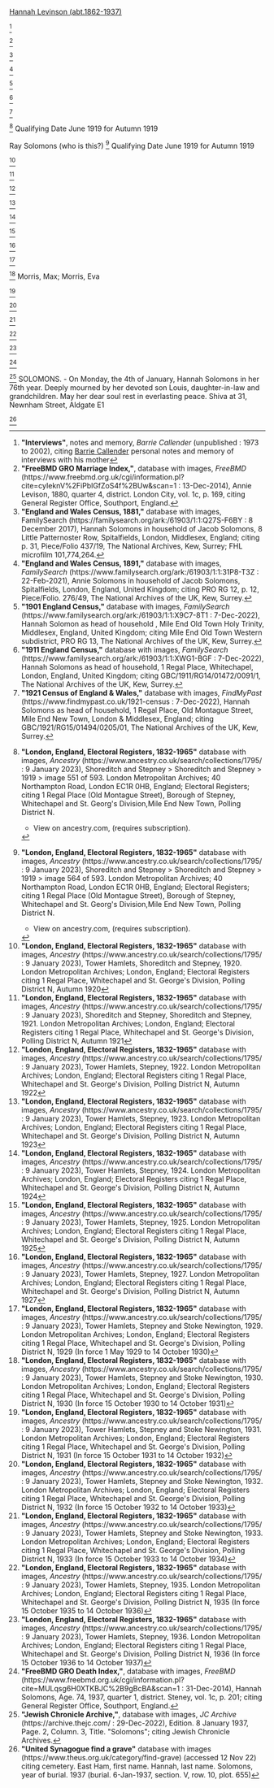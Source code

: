 [[Levinson-273|Hannah Levinson (abt.1862-1937)]]

<ref name="INT-JC">
'''"Interviews"''', notes and memory, ''Barrie Callender'' (unpublished : 1973 to 2002),
citing [[Callender-401 | Barrie Callender]] personal notes and memory of interviews with his mother
</ref>

<ref>
'''"FreeBMD GRO Marriage Index,"''', database with images, ''FreeBMD'' (https://www.freebmd.org.uk/cgi/information.pl?cite=cyIeknV%2FiPblGfZoS4f%2BUw&scan=1 : 13-Dec-2014),
Annie Levison, 1880, quarter 4, district. London City, vol. 1c, p. 169,
citing General Register Office, Southport, England.
</ref>

<ref>
'''"England and Wales Census, 1881,"''' database with images, FamilySearch (https://familysearch.org/ark:/61903/1:1:Q27S-F6BY : 8 December 2017),
Hannah Solomons in household of Jacob Solomons, 8 Little Patternoster Row, Spitalfields, London, Middlesex, England;
citing p. 31, Piece/Folio 437/19, The National Archives, Kew, Surrey; FHL microfilm 101,774,264.
</ref>

<ref>
'''"England and Wales Census, 1891,"''' database with images, ''FamilySearch'' (https://www.familysearch.org/ark:/61903/1:1:31P8-T3Z : 22-Feb-2021),
Annie Solomons in household of Jacob Solomons, Spitalfields, London, England, United Kingdom; 
citing PRO RG 12, p. 12, Piece/Folio. 276/49, The National Archives of the UK, Kew, Surrey.
</ref>

<ref>
'''"1901 England Census,"''' database with images, ''FamilySearch'' (https://www.familysearch.org/ark:/61903/1:1:X9C7-8T1 : 7-Dec-2022),
Hannah Solomon as head of household , Mile End Old Town Holy Trinity, Middlesex, England, United Kingdom; 
citing Mile End Old Town Western subdistrict, PRO RG 13, The National Archives of the UK, Kew, Surrey.
</ref>

<ref>
'''"1911 England Census,"''' database with images, ''FamilySearch'' (https://www.familysearch.org/ark:/61903/1:1:XWG1-BGF : 7-Dec-2022),
Hannah Solomons as head of household, 1 Regal Place, Whitechapel, London, England, United Kingdom; 
citing GBC/1911/RG14/01472/0091/1, The National Archives of the UK, Kew, Surrey.
</ref>

<ref>
'''"1921 Census of England & Wales,"''' database with images, ''FindMyPast'' (https://www.findmypast.co.uk/1921-census : 7-Dec-2022),
Hannah Solomons as head of household, 1 Regal Place, Old Montague Street, Mile End New Town, London & Middlesex, England; 
citing GBC/1921/RG15/01494/0205/01, The National Archives of the UK, Kew, Surrey.
</ref>


<ref>
'''"London, England, Electoral Registers, 1832-1965"''' database with images, ''Ancestry'' (https://www.ancestry.co.uk/search/collections/1795/ : 9 January 2023),
Shoreditch and Stepney > Shoreditch and Stepney > 1919 > image 551 of 593. London Metropolitan Archives; 40 Northampton Road, London EC1R 0HB, England;
Electoral Registers; citing 1 Regal Place (Old Montague Street), Borough of Stepney, Whitechapel and St. Georg's Division,Mile End New Town, Polling District N.
* View {{Ancestry Image|1795|40020_214787-00901}} on ancestry.com,  (requires subscription). 
</ref>
Qualifying Date June 1919 for Autumn 1919

Ray Solomons (who is this?)
<ref>
'''"London, England, Electoral Registers, 1832-1965"''' database with images, ''Ancestry'' (https://www.ancestry.co.uk/search/collections/1795/ : 9 January 2023),
Shoreditch and Stepney > Shoreditch and Stepney > 1919 > image 564 of 593. London Metropolitan Archives; 40 Northampton Road, London EC1R 0HB, England;
Electoral Registers; citing 1 Regal Place (Old Montague Street), Borough of Stepney, Whitechapel and St. Georg's Division,Mile End New Town, Polling District N.
* View {{Ancestry Image|1795|40020_214787-00923}} on ancestry.com,  (requires subscription). 
</ref>
Qualifying Date June 1919 for Autumn 1919

<ref>
'''"London, England, Electoral Registers, 1832-1965"''' database with images, ''Ancestry'' (https://www.ancestry.co.uk/search/collections/1795/ : 9 January 2023),
Tower Hamlets, Shoreditch and Stepney, 1920. London Metropolitan Archives; London, England; Electoral Registers
citing 1 Regal Place, Whitechapel and St. George's Division, Polling District N, Autumn 1920
</ref>

<ref>
'''"London, England, Electoral Registers, 1832-1965"''' database with images, ''Ancestry'' (https://www.ancestry.co.uk/search/collections/1795/ : 9 January 2023),
Shoreditch and Stepney, Shoreditch and Stepney, 1921. London Metropolitan Archives; London, England; Electoral Registers
citing 1 Regal Place, Whitechapel and St. George's Division, Polling District N, Autumn 1921
</ref>

<ref>
'''"London, England, Electoral Registers, 1832-1965"''' database with images, ''Ancestry'' (https://www.ancestry.co.uk/search/collections/1795/ : 9 January 2023),
Tower Hamlets, Stepney, 1922. London Metropolitan Archives; London, England; Electoral Registers
citing 1 Regal Place, Whitechapel and St. George's Division, Polling District N, Autumn 1922
</ref>

<ref>
'''"London, England, Electoral Registers, 1832-1965"''' database with images, ''Ancestry'' (https://www.ancestry.co.uk/search/collections/1795/ : 9 January 2023),
Tower Hamlets, Stepney, 1923. London Metropolitan Archives; London, England; Electoral Registers
citing 1 Regal Place, Whitechapel and St. George's Division, Polling District N, Autumn 1923
</ref>

<ref>
'''"London, England, Electoral Registers, 1832-1965"''' database with images, ''Ancestry'' (https://www.ancestry.co.uk/search/collections/1795/ : 9 January 2023),
Tower Hamlets, Stepney, 1924. London Metropolitan Archives; London, England; Electoral Registers
citing 1 Regal Place, Whitechapel and St. George's Division, Polling District N, Autumn 1924
</ref>

<ref>
'''"London, England, Electoral Registers, 1832-1965"''' database with images, ''Ancestry'' (https://www.ancestry.co.uk/search/collections/1795/ : 9 January 2023),
Tower Hamlets, Stepney, 1925. London Metropolitan Archives; London, England; Electoral Registers
citing 1 Regal Place, Whitechapel and St. George's Division, Polling District N, Autumn 1925
</ref>

<ref>
'''"London, England, Electoral Registers, 1832-1965"''' database with images, ''Ancestry'' (https://www.ancestry.co.uk/search/collections/1795/ : 9 January 2023),
Tower Hamlets, Stepney, 1927. London Metropolitan Archives; London, England; Electoral Registers
citing 1 Regal Place, Whitechapel and St. George's Division, Polling District N, Autumn 1927
</ref>

<ref>
'''"London, England, Electoral Registers, 1832-1965"''' database with images, ''Ancestry'' (https://www.ancestry.co.uk/search/collections/1795/ : 9 January 2023),
Tower Hamlets, Stepney and Stoke Newington, 1929. London Metropolitan Archives; London, England; Electoral Registers
citing 1 Regal Place, Whitechapel and St. George's Division, Polling District N, 1929 (In force 1 May 1929 to 14 October 1930)
</ref>

<ref>
'''"London, England, Electoral Registers, 1832-1965"''' database with images, ''Ancestry'' (https://www.ancestry.co.uk/search/collections/1795/ : 9 January 2023),
Tower Hamlets, Stepney and Stoke Newington, 1930. London Metropolitan Archives; London, England; Electoral Registers
citing 1 Regal Place, Whitechapel and St. George's Division, Polling District N, 1930 (In force 15 October 1930 to 14 October 1931)
</ref>
Morris, Max; Morris, Eva

<ref>
'''"London, England, Electoral Registers, 1832-1965"''' database with images, ''Ancestry'' (https://www.ancestry.co.uk/search/collections/1795/ : 9 January 2023),
Tower Hamlets, Stepney and Stoke Newington, 1931. London Metropolitan Archives; London, England; Electoral Registers
citing 1 Regal Place, Whitechapel and St. George's Division, Polling District N, 1931 (In force 15 October 1931 to 14 October 1932)
</ref>

<ref>
'''"London, England, Electoral Registers, 1832-1965"''' database with images, ''Ancestry'' (https://www.ancestry.co.uk/search/collections/1795/ : 9 January 2023),
Tower Hamlets, Stepney and Stoke Newington, 1932. London Metropolitan Archives; London, England; Electoral Registers
citing 1 Regal Place, Whitechapel and St. George's Division, Polling District N, 1932 (In force 15 October 1932 to 14 October 1933)
</ref>

<ref>
'''"London, England, Electoral Registers, 1832-1965"''' database with images, ''Ancestry'' (https://www.ancestry.co.uk/search/collections/1795/ : 9 January 2023),
Tower Hamlets, Stepney and Stoke Newington, 1933. London Metropolitan Archives; London, England; Electoral Registers
citing 1 Regal Place, Whitechapel and St. George's Division, Polling District N, 1933 (In force 15 October 1933 to 14 October 1934)
</ref>

<ref>
'''"London, England, Electoral Registers, 1832-1965"''' database with images, ''Ancestry'' (https://www.ancestry.co.uk/search/collections/1795/ : 9 January 2023),
Tower Hamlets, Stepney, 1935. London Metropolitan Archives; London, England; Electoral Registers
citing 1 Regal Place, Whitechapel and St. George's Division, Polling District N, 1935 (In force 15 October 1935 to 14 October 1936)
</ref>

<ref>
'''"London, England, Electoral Registers, 1832-1965"''' database with images, ''Ancestry'' (https://www.ancestry.co.uk/search/collections/1795/ : 9 January 2023),
Tower Hamlets, Stepney, 1936. London Metropolitan Archives; London, England; Electoral Registers
citing 1 Regal Place, Whitechapel and St. George's Division, Polling District N, 1936 (In force 15 October 1936 to 14 October 1937)
</ref>

<ref>
'''"FreeBMD GRO Death Index,"''', database with images, ''FreeBMD'' (https://www.freebmd.org.uk/cgi/information.pl?cite=MULqsg6H0XTKBJC%2B9gBcBA&scan=1 : 31-Dec-2014),
Hannah Solomons, Age. 74, 1937, quarter 1, district. Steney, vol. 1c, p. 201;
citing General Register Office, Southport, England.
</ref>

<ref>
'''"Jewish Chronicle Archive,"''', database with images, ''JC Archive'' (https://archive.thejc.com/ : 29-Dec-2022),
Edition. 8 January 1937, Page. 2, Column. 3, Title. "Solomons";
citing Jewish Chronicle Archives.
</ref>
SOLOMONS. - On Monday, the 4th of January, Hannah Solomons in her 76th year.  Deeply mourned by her devoted son Louis, daughter-in-law and grandchildren.  May her dear soul rest in everlasting peace. Shiva at 31, Newnham Street, Aldgate E1

<ref>
'''"United Synagogue find a grave"''' database with images (https://www.theus.org.uk/category/find-grave) (accessed 12 Nov 22)
citing cemetery. East Ham, first name. Hannah, last name. Solomons, year of burial. 1937
(burial. 6-Jan-1937, section. V, row. 10, plot. 655)
</ref>